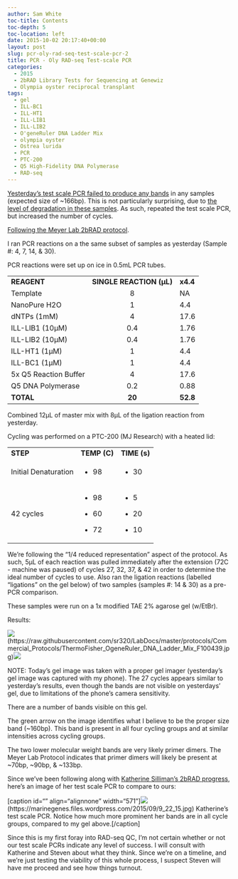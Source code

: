 ```yaml
---
author: Sam White
toc-title: Contents
toc-depth: 5
toc-location: left
date: 2015-10-02 20:17:40+00:00
layout: post
slug: pcr-oly-rad-seq-test-scale-pcr-2
title: PCR - Oly RAD-seq Test-scale PCR
categories:
  - 2015
  - 2bRAD Library Tests for Sequencing at Genewiz
  - Olympia oyster reciprocal transplant
tags:
  - gel
  - ILL-BC1
  - ILL-HT1
  - ILL-LIB1
  - ILL-LIB2
  - O'geneRuler DNA Ladder Mix
  - olympia oyster
  - Ostrea lurida
  - PCR
  - PTC-200
  - Q5 High-Fidelity DNA Polymerase
  - RAD-seq
---
```


[Yesterday's test scale PCR failed to produce any bands](https://robertslab.github.io/sams-notebook/posts/2015/2015-10-01-pcr-oly-rad-seq-test-scale-pcr/) in any samples (expected size of ~166bp). This is not particularly surprising, due to [the level of degradation in these samples](https://robertslab.github.io/sams-notebook/2015/09/17/agarose-gel-olympia-oyster-whole-body-gdna-integrity-check/). As such, repeated the test scale PCR, but increased the number of cycles.

[Following the Meyer Lab 2bRAD protocol](https://github.com/sr320/LabDocs/blob/master/protocols/External_Protocols/2bRAD_11Aug2015.pdf).

I ran PCR reactions on a the same subset of samples as yesterday (Sample #: 4, 7, 14, & 30).

PCR reactions were set up on ice in 0.5mL PCR tubes.

<table >
<tbody >
<tr >

<td >**REAGENT**
</td>

<td >**SINGLE REACTION (μL)**
</td>

<td >**x4.4**
</td>
</tr>
<tr >

<td >Template
</td>

<td style="text-align: center;" >8
</td>

<td >NA
</td>
</tr>
<tr >

<td >NanoPure H2O
</td>

<td style="text-align: center;" >1
</td>

<td >4.4
</td>
</tr>
<tr >

<td >dNTPs (1mM)
</td>

<td style="text-align: center;" >4
</td>

<td >17.6
</td>
</tr>
<tr >

<td >ILL-LIB1 (10μM)
</td>

<td style="text-align: center;" >0.4
</td>

<td >1.76
</td>
</tr>
<tr >

<td >ILL-LIB2 (10μM)
</td>

<td style="text-align: center;" >0.4
</td>

<td >1.76
</td>
</tr>
<tr >

<td >ILL-HT1 (1μM)
</td>

<td style="text-align: center;" >1
</td>

<td >4.4
</td>
</tr>
<tr >

<td >ILL-BC1 (1μM)
</td>

<td style="text-align: center;" >1
</td>

<td >4.4
</td>
</tr>
<tr >

<td >5x Q5 Reaction Buffer
</td>

<td style="text-align: center;" >4
</td>

<td >17.6
</td>
</tr>
<tr >

<td >Q5 DNA Polymerase
</td>

<td style="text-align: center;" >0.2
</td>

<td >0.88
</td>
</tr>
<tr >

<td >**TOTAL**
</td>

<td style="text-align: center;" >**20**
</td>

<td >**52.8**
</td>
</tr>
</tbody>
</table>



Combined 12μL of master mix with 8μL of the ligation reaction from yesterday.

Cycling was performed on a PTC-200 (MJ Research) with a heated lid:

<table >
<tbody >
<tr >

<td >**STEP**
</td>

<td style="text-align: left;" >**TEMP (C)**
</td>

<td >**TIME (s)**
</td>
</tr>
<tr >

<td >Initial Denaturation
</td>

<td >



    
  * 98



</td>

<td >



    
  * 30



</td>
</tr>
<tr >

<td >42 cycles
</td>

<td >



    
  * 98

    
  * 60

    
  * 72



</td>

<td >



    
  * 5

    
  * 20

    
  * 10



</td>
</tr>
</tbody>
</table>

We're following the "1/4 reduced representation" aspect of the protocol. As such, 5μL of each reaction was pulled immediately after the extension (72C - machine was paused) of cycles 27, 32, 37, & 42 in order to determine the ideal number of cycles to use. Also ran the ligation reactions (labelled "ligations" on the gel below) of two samples (samples #: 14 & 30) as a pre-PCR comparison.

These samples were run on a 1x modified TAE 2% agarose gel (w/EtBr).

Results:

![](https://raw.githubusercontent.com/sr320/LabDocs/master/protocols/Commercial_Protocols/ThermoFisher_OgeneRuler_DNA_Ladder_Mix_F100439.jpg)(https://raw.githubusercontent.com/sr320/LabDocs/master/protocols/Commercial_Protocols/ThermoFisher_OgeneRuler_DNA_Ladder_Mix_F100439.jpg)[![](http://eagle.fish.washington.edu/Arabidopsis/20151002_oly_RAD_gel.jpg)](http://eagle.fish.washington.edu/Arabidopsis/20151002_oly_RAD_gel.jpg)





















NOTE: Today's gel image was taken with a proper gel imager (yesterday's gel image was captured with my phone). The 27 cycles appears similar to yesterday's results, even though the bands are not visible on yesterdays' gel, due to limitations of the phone's camera sensitivity.

There are a number of bands visible on this gel.

The green arrow on the image identifies what I believe to be the proper size band (~160bp). This band is present in all four cycling groups and at similar intensities across cycling groups.

The two lower molecular weight bands are very likely primer dimers. The Meyer Lab Protocol indicates that primer dimers will likely be present at ~70bp, ~90bp, & ~133bp.

Since we've been following along with [Katherine Silliman's 2bRAD progress](https://marinegenes.com/2015/09/23/tuesday-92215/), here's an image of her test scale PCR to compare to ours:

[caption id="" align="alignnone" width="571"]![](https://marinegenes.files.wordpress.com/2015/09/9_22_15.jpg)(https://marinegenes.files.wordpress.com/2015/09/9_22_15.jpg) Katherine's test scale PCR. Notice how much more prominent her bands are in all cycle groups, compared to my gel above.[/caption]



Since this is my first foray into RAD-seq QC, I'm not certain whether or not our test scale PCRs indicate any level of success. I will consult with Katherine and Steven about what they think. Since we're on a timeline, and we're just testing the viability of this whole process, I suspect Steven will have me proceed and see how things turnout.

